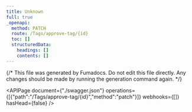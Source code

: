 ```yaml
---
title: Unknown
full: true
_openapi:
  method: PATCH
  route: /Tags/approve-tag/{id}
  toc: []
  structuredData:
    headings: []
    contents: []
---
```


{/* This file was generated by Fumadocs.
Do not edit this file directly. Any changes should be made by running the generation command again. */}

<APIPage document={"./swagger.json"} operations={[{"path":"/Tags/approve-tag/{id}","method":"patch"}]} webhooks={[]} hasHead={false} />